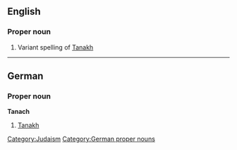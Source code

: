 ==English==

===Proper noun===
{{en-proper noun}}

# Variant spelling of [[Tanakh]]
----

==German==
===Proper noun===
'''Tanach'''

# [[Tanakh]]

[[Category:Judaism]]
[[Category:German proper nouns]]